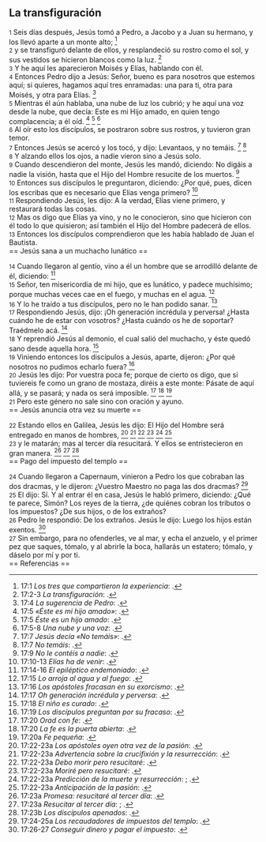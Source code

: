 == La transfiguración ==

{{anchor|1}} <small>1</small> Seis días después, Jesús tomó a Pedro, a Jacobo y a Juan su hermano, y los llevó aparte a un monte alto; <ref>17:1 ''Los tres que compartieron la experiencia'': {{lib|LU|158|0|2}}.</ref><br>
{{anchor|2}} <small>2</small> y se transfiguró delante de ellos, y resplandeció su rostro como el sol, y sus vestidos se hicieron blancos como la luz. <ref>17:2-3 ''La transfiguración'': {{lib|LU|158|1|8}}.</ref><br>
{{anchor|3}} <small>3</small> Y he aquí les aparecieron Moisés y Elías, hablando con él.<br>
{{anchor|4}} <small>4</small> Entonces Pedro dijo a Jesús: Señor, bueno es para nosotros que estemos aquí; si quieres, hagamos aquí tres enramadas: una para ti, otra para Moisés, y otra para Elías. <ref>17:4 ''La sugerencia de Pedro'': {{lib|LU|158|1|9}}.</ref><br>
{{anchor|5}} <small>5</small> Mientras él aún hablaba, una nube de luz los cubrió; y he aquí una voz desde la nube, que decía: Este es mi Hijo amado, en quien tengo complacencia; a él oíd. <ref>17:5 ''«Éste es mi hijo amado»'': {{lib|LU|158|3|4}}.</ref> <ref>17:5 ''Éste es un hijo amado'': {{lib|LU|47|8|4}}.</ref> <ref>17:5-8 ''Una nube y una voz'': {{lib|LU|158|1|10}}.</ref><br>
{{anchor|6}} <small>6</small> Al oír esto los discípulos, se postraron sobre sus rostros, y tuvieron gran temor.<br>
{{anchor|7}} <small>7</small> Entonces Jesús se acercó y los tocó, y dijo: Levantaos, y no temáis. <ref>17:7 ''Jesús decía «No temáis»'': {{lib|LU|140|8|20}}.</ref> <ref>17:7 ''No temáis'': {{lib|LU|100|7|15}}.</ref><br>
{{anchor|8}} <small>8</small> Y alzando ellos los ojos, a nadie vieron sino a Jesús solo.<br>
{{anchor|9}} <small>9</small> Cuando descendieron del monte, Jesús les mandó, diciendo: No digáis a nadie la visión, hasta que el Hijo del Hombre resucite de los muertos. <ref>17:9 ''No le contéis a nadie'': {{lib|LU|158|2|1}}.</ref><br>
{{anchor|10}} <small>10</small> Entonces sus discípulos le preguntaron, diciendo: ¿Por qué, pues, dicen los escribas que es necesario que Elías venga primero? <ref>17:10-13 ''Elías ha de venir'': {{lib|LU|158|2|2}}.</ref><br>
{{anchor|11}} <small>11</small> Respondiendo Jesús, les dijo: A la verdad, Elías viene primero, y restaurará todas las cosas.<br>
{{anchor|12}} <small>12</small> Mas os digo que Elías ya vino, y no le conocieron, sino que hicieron con él todo lo que quisieron; así también el Hijo del Hombre padecerá de ellos.<br>
{{anchor|13}} <small>13</small> Entonces los discípulos comprendieron que les había hablado de Juan el Bautista.<br>
== Jesús sana a un muchacho lunático ==

{{anchor|14}} <small>14</small> Cuando llegaron al gentío, vino a él un hombre que se arrodilló delante de él, diciendo: <ref>17:14-16 ''El epiléptico endemoniado'': {{lib|LU|158|5|1}}.</ref><br>
{{anchor|15}} <small>15</small> Señor, ten misericordia de mi hijo, que es lunático, y padece muchísimo; porque muchas veces cae en el fuego, y muchas en el agua. <ref>17:15 ''Lo arroja al agua y al fuego'': {{lib|LU|158|5|1}}.</ref><br>
{{anchor|16}} <small>16</small> Y lo he traído a tus discípulos, pero no le han podido sanar. <ref>17:16 ''Los apóstoles fracasan en su exorcismo'': {{lib|LU|158|4|6}}.</ref><br>
{{anchor|17}} <small>17</small> Respondiendo Jesús, dijo: ¡Oh generación incrédula y perversa! ¿Hasta cuándo he de estar con vosotros? ¿Hasta cuándo os he de soportar? Traédmelo acá. <ref>17:17 ''Oh generación incrédula y perversa'': {{lib|LU|158|5|2}}.</ref><br>
{{anchor|18}} <small>18</small> Y reprendió Jesús al demonio, el cual salió del muchacho, y éste quedó sano desde aquella hora. <ref>17:18 ''El niño es curado'': {{lib|LU|158|5|3}}.</ref><br>
{{anchor|19}} <small>19</small> Viniendo entonces los discípulos a Jesús, aparte, dijeron: ¿Por qué nosotros no pudimos echarlo fuera? <ref>17:19 ''Los discípulos preguntan por su fracaso'': {{lib|LU|158|6|1}}.</ref><br>
{{anchor|20}} <small>20</small> Jesús les dijo: Por vuestra poca fe; porque de cierto os digo, que si tuviereis fe como un grano de mostaza, diréis a este monte: Pásate de aquí allá, y se pasará; y nada os será imposible. <ref>17:20 ''Orad con fe'': {{lib|LU|144|2|6}}.</ref> <ref>17:20 ''La fe es la puerta abierta'': {{lib|LU|138|8|8}}.</ref> <ref>17:20a ''Fe pequeña'': {{lib|LU|158|6|2}}.</ref><br>
{{anchor|21}} <small>21</small> Pero este género no sale sino con oración y ayuno.<br>
== Jesús anuncia otra vez su muerte ==

{{anchor|22}} <small>22</small> Estando ellos en Galilea, Jesús les dijo: El Hijo del Hombre será entregado en manos de hombres, <ref>17:22-23a ''Los apóstoles oyen otra vez de la pasión'': {{lib|LU|158|7|3}}.</ref> <ref>17:22-23a ''Advertencia sobre la crucifixión y la resurrección'': {{lib|LU|171|4|2}}.</ref> <ref>17:22-23a ''Debo morir pero resucitaré'': {{lib|LU|180|6|7}}.</ref> <ref>17:22-23a ''Moriré pero resucitaré'': {{lib|LU|181|1|5}}.</ref> <ref>17:22-23a ''Predicción de la muerte y resurrección'': {{lib|LU|190|5|4}}; {{lib|LU|193|0|2}}.</ref> <ref>17:22-23a ''Anticipación de la pasión'': {{lib|LU|158|6|5}}.</ref><br>
{{anchor|23}} <small>23</small> y le matarán; mas al tercer día resucitará. Y ellos se entristecieron en gran manera. <ref>17:23a ''Promesa: resucitaré al tercer día'': {{lib|LU|181|2|30}}.</ref> <ref>17:23a ''Resucitar al tercer día'': {{lib|LU|171|4|8}}; {{lib|LU|186|3|4}}.</ref> <ref>17:23b ''Los discípulos apenados'': {{lib|LU|158|6|6}}.</ref><br>
== Pago del impuesto del templo ==

{{anchor|24}} <small>24</small> Cuando llegaron a Capernaum, vinieron a Pedro los que cobraban las dos dracmas, y le dijeron: ¿Vuestro Maestro no paga las dos dracmas? <ref>17:24-25a ''Los recaudadores de impuestos del templo'': {{lib|LU|157|1|1}}.</ref><br>
{{anchor|25}} <small>25</small> El dijo: Sí. Y al entrar él en casa, Jesús le habló primero, diciendo: ¿Qué te parece, Simón? Los reyes de la tierra, ¿de quiénes cobran los tributos o los impuestos? ¿De sus hijos, o de los extraños?<br>
{{anchor|26}} <small>26</small> Pedro le respondió: De los extraños. Jesús le dijo: Luego los hijos están exentos. <ref>17:26-27 ''Conseguir dinero y pagar el impuesto'': {{lib|LU|157|1|2}}.</ref><br>
{{anchor|27}} <small>27</small> Sin embargo, para no ofenderles, ve al mar, y echa el anzuelo, y el primer pez que saques, tómalo, y al abrirle la boca, hallarás un estatero; tómalo, y dáselo por mí y por ti.<br>
== Referencias ==

<references />
